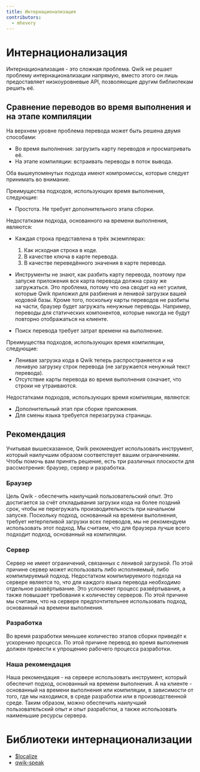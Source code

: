 ```yaml
---
title: Интернационализация
contributors:
  - mhevery
---
```


# Интернационализация

Интернационализация - это сложная проблема. Qwik не решает проблему интернационализации напрямую, вместо этого он лишь предоставляет низкоуровневые API, позволяющие другим библиотекам решить её.

## Сравнение переводов во время выполнения и на этапе компиляции

На верхнем уровне проблема перевода может быть решена двумя способами:
- Во время выполнения: загрузить карту переводов и просматривать её.
- На этапе компиляции: встраивать переводы в поток вывода.

Оба вышеупомянутых подхода имеют компромиссы, которые следует принимать во внимание.

Преимущества подходов, использующих время выполнения, следующие:
- Простота. Не требует дополнительного этапа сборки.

Недостатками подхода, основанного на времени выполнения, являются:
- Каждая строка представлена в трёх экземплярах:

  1. Как исходная строка в коде.
  2. В качестве ключа в карте перевода.
  3. В качестве переведённого значения в карте перевода.

- Инструменты не знают, как разбить карту перевода, поэтому при запуске приложения вся карта перевода должна сразу же загружаться. Это проблема, потому что она сводит на нет усилия, которые Qwik приложил для разбиения и ленивой загрузки вашей кодовой базы. Кроме того, поскольку карты переводов не разбиты на части, браузер будет загружать ненужные переводы. Например, переводы для статических компонентов, которые никогда не будут повторно отображаться на клиенте.
- Поиск перевода требует затрат времени на выполнение.

Преимущества подходов, использующих время компиляции, следующие:
- Ленивая загрузка кода в Qwik теперь распространяется и на ленивую загрузку строк перевода (не загружается ненужный текст перевода).
- Отсутствие карты перевода во время выполнения означает, что строки не утраиваются.

Недостатками подходов, использующих время компиляции, являются:
- Дополнительный этап при сборке приложения.
- Для смены языка требуется перезагрузка страницы.

## Рекомендация

Учитывая вышесказанное, Qwik рекомендует использовать инструмент, который наилучшим образом соответствует вашим ограничениям. Чтобы помочь вам принять решение, есть три различных плоскости для рассмотрения: браузер, сервер и разработка.

### Браузер

Цель Qwik - обеспечить наилучший пользовательский опыт. Это достигается за счёт откладывания загрузки кода на более поздний срок, чтобы не перегружать производительность при начальном запуске. Поскольку подход, основанный на времени выполнения, требует нетерпеливой загрузки всех переводов, мы не рекомендуем использовать этот подход. Мы считаем, что для браузера лучше всего подходит подход, основанный на компиляции.

### Сервер

Сервер не имеет ограничений, связанных с ленивой загрузкой. По этой причине сервер может использовать либо исполняемый, либо компилируемый подход. Недостатком компилируемого подхода на сервере является то, что для каждого языка перевода необходимо отдельное развёртывание. Это усложняет процесс развёртывания, а также повышает требования к количеству серверов. По этой причине мы считаем, что на сервере предпочтительнее использовать подход, основанный на времени выполнения.

### Разработка

Во время разработки меньшее количество этапов сборки приведёт к ускорению процесса. По этой причине перевод во время выполнения должен привести к упрощению рабочего процесса разработки.

### Наша рекомендация

Наша рекомендация - на сервере использовать инструмент, который обеспечит подход, основанный на времени выполнения. А на клиенте - основанный на времени выполнения или компиляции, в зависимости от того, где мы находимся, в среде разработки или в производственной среде. Таким образом, можно обеспечить наилучший пользовательский опыт и опыт разработки, а также использовать наименьшие ресурсы сервера.

# Библиотеки интернационализации

- [$localize](https://github.com/mhevery/qwik-i18n)
- [qwik-speak](https://github.com/robisim74/qwik-speak)
